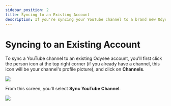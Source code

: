 ---
sidebar_position: 2
title: Syncing to an Existing Account
description: If you're syncing your YouTube channel to a brand new Odysee account, the steps are fairly straightforward.
---

# Syncing to an Existing Account

To sync a YouTube channel to an existing Odysee account, you'll first click the person icon at the top right corner (if you already have a channel, this icon will be your channel's profile picture), and click on **Channels**.

![](https://i.imgur.com/KB8nfF3.png)

From this screen, you'll select **Sync YouTube Channel**.

![](https://i.imgur.com/sBAt3IC.png)